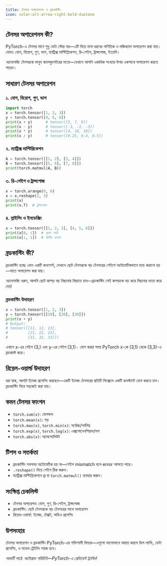 ```yaml
---
title: টেনসর অপারেশনস ও ব্রডকাস্টিং
icon: solar:alt-arrow-right-bold-duotone
---
```


## টেনসর অপারেশনস কী?

PyTorch-এ টেনসর মানে শুধু ডেটা স্টোর নয়—এটি দিয়ে নানা ধরনের গাণিতিক ও লজিক্যাল অপারেশন করা যায়। যেমন: যোগ, বিয়োগ, গুণ, ভাগ, ম্যাট্রিক্স মাল্টিপ্লিকেশন, রি-শেইপ, ট্রান্সপোজ, ইত্যাদি।

_অ্যানালজি:_ টেনসরকে ভাবুন ক্যালকুলেটরের মতো—যেখানে আপনি একাধিক সংখ্যার উপর একসাথে অপারেশন করতে পারেন।

## সাধারণ টেনসর অপারেশন

### ১. যোগ, বিয়োগ, গুণ, ভাগ
```python
import torch
x = torch.tensor([1, 2, 3])
y = torch.tensor([4, 5, 6])
print(x + y)      # tensor([5, 7, 9])
print(x - y)      # tensor([-3, -3, -3])
print(x * y)      # tensor([4, 10, 18])
print(x / y)      # tensor([0.25, 0.4, 0.5])
```

### ২. ম্যাট্রিক্স মাল্টিপ্লিকেশন
```python
A = torch.tensor([[1, 2], [3, 4]])
B = torch.tensor([[5, 6], [7, 8]])
print(torch.matmul(A, B))
```

### ৩. রি-শেইপ ও ট্রান্সপোজ
```python
x = torch.arange(0, 6)
x = x.reshape(2, 3)
print(x)
print(x.T)  # ট্রান্সপোজ
```

### ৪. স্লাইসিং ও ইনডেক্সিং
```python
x = torch.tensor([[1, 2, 3], [4, 5, 6]])
print(x[0, :])  # প্রথম সারি
print(x[:, 1])  # দ্বিতীয় কলাম
```

## ব্রডকাস্টিং কী?

ব্রডকাস্টিং হচ্ছে এমন একটি কনসেপ্ট, যেখানে ছোট টেনসরকে বড় টেনসরের শেইপে অটোমেটিকভাবে ম্যাচ করানো হয়—যাতে অপারেশন করা যায়।

_অ্যানালজি:_ ধরুন, আপনি ছোট কাপড় বড় বিছানায় বিছাতে চান—ব্রডকাস্টিং সেই কাপড়কে বড় করে বিছানার মতো করে দেয়!

### ব্রডকাস্টিং উদাহরণ
```python
x = torch.tensor([1, 2, 3])
y = torch.tensor([[10], [20], [30]])
print(x + y)
# Output:
# tensor([[11, 12, 13],
#         [21, 22, 23],
#         [31, 32, 33]])
```

এখানে x-এর শেইপ (3,) এবং y-এর শেইপ (3,1)। যোগ করার সময় PyTorch x-কে (3,1) থেকে (3,3)-এ ব্রডকাস্ট করে।

## রিয়েল-ওয়ার্ল্ড উদাহরণ

ধরা যাক, আপনি ইমেজ প্রসেসিং করছেন—একটি ইমেজ টেনসরের প্রতিটি পিক্সেলে একটি কনস্ট্যান্ট যোগ করতে চান। ব্রডকাস্টিং দিয়ে সহজেই করা যায়।

## কমন টেনসর ফাংশন
- `torch.sum(x)`: যোগফল
- `torch.mean(x)`: গড়
- `torch.max(x)`, `torch.min(x)`: সর্বোচ্চ/সর্বনিম্ন
- `torch.exp(x)`, `torch.log(x)`: এক্সপোনেনশিয়াল/লগ
- `torch.abs(x)`: অ্যাবসোলিউট

## টিপস ও সতর্কতা
- ব্রডকাস্টিং সবসময় অটোমেটিক হয় না—শেইপ mismatch হলে error আসতে পারে।
- `.reshape()` দিয়ে শেইপ ঠিক করুন।
- ম্যাট্রিক্স মাল্টিপ্লিকেশনে `@` বা `torch.matmul()` ব্যবহার করুন।

## সংক্ষিপ্ত চেকলিস্ট
- টেনসর অপারেশন: যোগ, গুণ, রি-শেইপ, ট্রান্সপোজ
- ব্রডকাস্টিং: ছোট টেনসরকে বড় টেনসরের সাথে অপারেশন
- রিয়েল-ওয়ার্ল্ড: ইমেজ, টেক্সট, অডিও প্রসেসিং

## উপসংহার

টেনসর অপারেশন ও ব্রডকাস্টিং PyTorch-এর শক্তিশালী ফিচার—এগুলো ভালোভাবে আয়ত্ত করলে ডিপ লার্নিং, ডেটা প্রসেসিং, ও মডেল ট্রেইনিং সহজ হবে।

_পরবর্তী পাঠে: অটোগ্রাড পরিচিতি—PyTorch-এ গ্রেডিয়েন্ট ট্র্যাকিং!_
